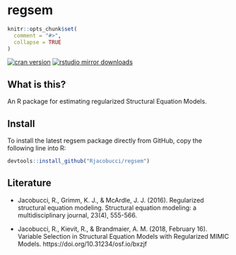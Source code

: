 regsem
======

```r
knitr::opts_chunk$set(
  comment = "#>",
  collapse = TRUE
)
```

[![cran version](http://www.r-pkg.org/badges/version/regsem)](https://cran.r-project.org/package=regsem)
[![rstudio mirror downloads](http://cranlogs.r-pkg.org/badges/regsem)](https://github.com/metacran/cranlogs.app)


## What is this?

An R package for estimating regularized Structural Equation Models.

## Install

To install the latest regsem package directly from GitHub, copy the following line into R:
```r
devtools::install_github("Rjacobucci/regsem")
```

## Literature

- Jacobucci, R., Grimm, K. J., & McArdle, J. J. (2016). Regularized structural equation modeling. Structural equation modeling: a multidisciplinary journal, 23(4), 555-566.

- Jacobucci, R., Kievit, R., & Brandmaier, A. M. (2018, February 16). Variable Selection in Structural Equation Models with Regularized MIMIC Models. https://doi.org/10.31234/osf.io/bxzjf
